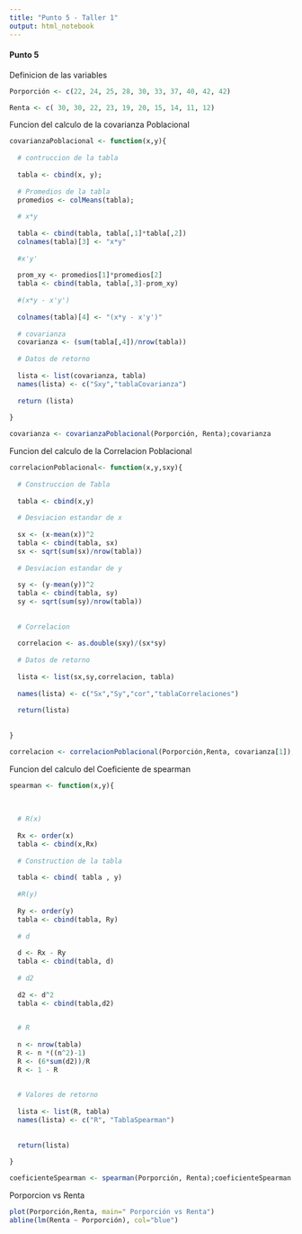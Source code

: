 ```yaml
---
title: "Punto 5 - Taller 1"
output: html_notebook
---
```

#### Punto 5

Definicion de las variables

```r

Porporción <- c(22, 24, 25, 28, 30, 33, 37, 40, 42, 42)

Renta <- c( 30, 30, 22, 23, 19, 20, 15, 14, 11, 12)

```

Funcion del calculo de la covarianza Poblacional

```r

covarianzaPoblacional <- function(x,y){
  
  # contruccion de la tabla
  
  tabla <- cbind(x, y);
  
  # Promedios de la tabla
  promedios <- colMeans(tabla);
  
  # x*y
  
  tabla <- cbind(tabla, tabla[,1]*tabla[,2])
  colnames(tabla)[3] <- "x*y"
  
  #x'y'
  
  prom_xy <- promedios[1]*promedios[2]
  tabla <- cbind(tabla, tabla[,3]-prom_xy)
  
  #(x*y - x'y')
  
  colnames(tabla)[4] <- "(x*y - x'y')"
  
  # covarianza
  covarianza <- (sum(tabla[,4])/nrow(tabla))
  
  # Datos de retorno
  
  lista <- list(covarianza, tabla)
  names(lista) <- c("Sxy","tablaCovarianza")
  
  return (lista)
  
}

```

```r

covarianza <- covarianzaPoblacional(Porporción, Renta);covarianza

```

Funcion del calculo de la Correlacion Poblacional


```r

correlacionPoblacional<- function(x,y,sxy){
  
  # Construccion de Tabla
  
  tabla <- cbind(x,y)
  
  # Desviacion estandar de x
  
  sx <- (x-mean(x))^2
  tabla <- cbind(tabla, sx)
  sx <- sqrt(sum(sx)/nrow(tabla))
  
  # Desviacion estandar de y
  
  sy <- (y-mean(y))^2
  tabla <- cbind(tabla, sy)
  sy <- sqrt(sum(sy)/nrow(tabla))
  
 
  # Correlacion 
  
  correlacion <- as.double(sxy)/(sx*sy)
  
  # Datos de retorno
  
  lista <- list(sx,sy,correlacion, tabla)
  
  names(lista) <- c("Sx","Sy","cor","tablaCorrelaciones")
  
  return(lista)
  
  
}
```


```r

correlacion <- correlacionPoblacional(Porporción,Renta, covarianza[1]);correlacion

```
Funcion del calculo del Coeficiente de  spearman

```r

spearman <- function(x,y){
  
 
  
  # R(x)
  
  Rx <- order(x)
  tabla <- cbind(x,Rx)
  
  # Construction de la tabla
  
  tabla <- cbind( tabla , y)
  
  #R(y)
  
  Ry <- order(y)
  tabla <- cbind(tabla, Ry)
  
  # d
  
  d <- Rx - Ry
  tabla <- cbind(tabla, d)
  
  # d2
  
  d2 <- d^2
  tabla <- cbind(tabla,d2)
  

  # R
  
  n <- nrow(tabla)
  R <- n *((n^2)-1)
  R <- (6*sum(d2))/R
  R <- 1 - R
  
  
  # Valores de retorno
  
  lista <- list(R, tabla)
  names(lista) <- c("R", "TablaSpearman")
  
  
  return(lista)
  
}

```

```r
coeficienteSpearman <- spearman(Porporción, Renta);coeficienteSpearman

```
Porporcion vs Renta

```r

plot(Porporción,Renta, main=" Porporción vs Renta")
abline(lm(Renta ~ Porporción), col="blue")

```
 
 
